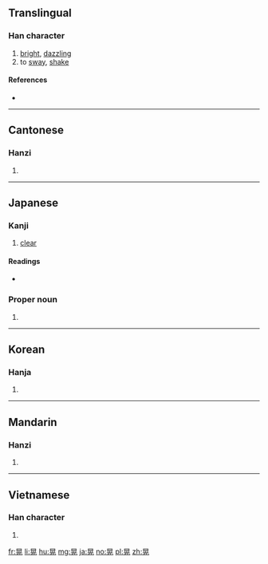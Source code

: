 {{also|晄}}
==Translingual==

===Han character===
{{Han char|rn=72|rad=日|as=06|sn=10|four=6021<sub>1</sub>|canj=日火一山 (AFMU)|ids=⿱[[日]][[光]]}}

# [[bright]], [[dazzling]]
# to [[sway]], [[shake]]

====References====
* {{Han ref|kx=0494.240|dkj=13891|dj=0860.010|hdz=21507.060|uh=6643|ud=26179|bh=AECC|bd=44748}}

----

==Cantonese==

===Hanzi===
{{yue-hanzi|jyut=[[fong2]]|y=fong2}}

# {{defn|lang=yue|sort=日06}}

----

==Japanese==

===Kanji===
{{ja-kanji|grade=n|rs=日06}}

# [[clear]]

====Readings====
* {{ja-readings|goon=[[おう]] (ō)|kanon=[[こう]] (kō)|kun=[[あきらか]] (akiraka)}}

===Proper noun===
{{ja-pos|あきら|proper}}

# {{given name|male|lang=ja|sort=あきら}}

----

==Korean==

===Hanja===
{{ko-hanja|hangeul=황|eumhun=|rv=hwang|mr=hwang|y=hwang}}

# {{defn|lang=ko|sort=日06}}

----

==Mandarin==

===Hanzi===
{{cmn-hanzi|pin=[[huǎng]] ([[huang3]]), [[huàng]] ([[huang4]])|wg=huang<sup>3</sup>, huang<sup>4</sup>}}

# {{defn|lang=cmn|sort=日06}}

----

==Vietnamese==

===Han character===
{{vi-hantu|[[quáng]], [[hoảng]], [[quàng]]|rs=日06}}

# {{defn|lang=vi}}

[[fr:晃]]
[[li:晃]]
[[hu:晃]]
[[mg:晃]]
[[ja:晃]]
[[no:晃]]
[[pl:晃]]
[[zh:晃]]